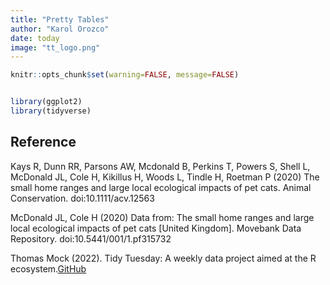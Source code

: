 ```yaml
---
title: "Pretty Tables"
author: "Karol Orozco"
date: today
image: "tt_logo.png"
---
```




```r
knitr::opts_chunk$set(warning=FALSE, message=FALSE)


library(ggplot2)
library(tidyverse)


```



## Reference

Kays R, Dunn RR, Parsons AW, Mcdonald B, Perkins T, Powers S, Shell L, McDonald JL, Cole H, Kikillus H, Woods L, Tindle H, Roetman P (2020) The small home ranges and large local ecological impacts of pet cats. Animal Conservation. doi:10.1111/acv.12563

McDonald JL, Cole H (2020) Data from: The small home ranges and large local ecological impacts of pet cats \[United Kingdom\]. Movebank Data Repository. doi:10.5441/001/1.pf315732

Thomas Mock (2022). Tidy Tuesday: A weekly data project aimed at the R ecosystem.[GitHub](https://github.com/rfordatascience/tidytuesday)